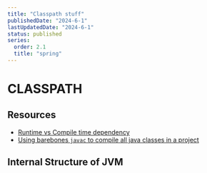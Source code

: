 ```yaml
---
title: "Classpath stuff"
publishedDate: "2024-6-1"
lastUpdatedDate: "2024-6-1"
status: published
series:
  order: 2.1
  title: "spring"
---
```


# CLASSPATH

## Resources
- [Runtime vs Compile time dependency](https://stackoverflow.com/questions/4270950/compile-time-vs-run-time-dependency-java)
- [Using barebones `javac` to compile all java classes in a project](https://www.baeldung.com/javac-compile-classes-directory)

## Internal Structure of JVM
